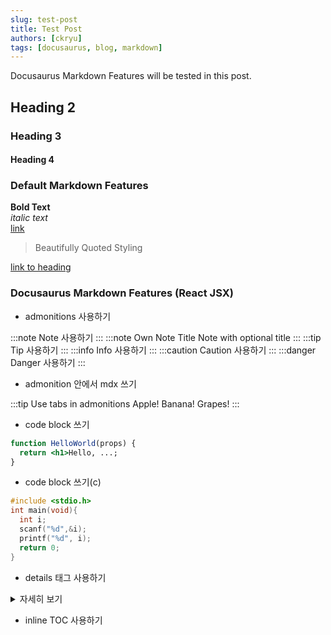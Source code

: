 ```yaml
---
slug: test-post
title: Test Post
authors: [ckryu]
tags: [docusaurus, blog, markdown]
---
```


Docusaurus Markdown Features will be tested in this post.

<!--truncate-->

## Heading 2
### Heading 3 
#### Heading 4

### Default Markdown Features

**Bold Text**  
_italic text_  
[link](https://docusaurus.io/docs/markdown-features)  
> Beautifully Quoted Styling  

[link to heading](#docusaurus-markdown-features-react-jsx)  

### Docusaurus Markdown Features (React JSX)

- admonitions 사용하기  

:::note
Note 사용하기
:::
:::note Own Note Title
Note with optional title
:::
:::tip
Tip 사용하기
:::
:::info
Info 사용하기
:::
:::caution
Caution 사용하기
:::
:::danger
Danger 사용하기
:::

- admonition 안에서 mdx 쓰기  


:::tip Use tabs in admonitions
<Tabs>
  <TabItem value="apple" label="Apple">Apple!</TabItem>
  <TabItem value="banana" label="Banana">Banana!</TabItem>
  <TabItem value="grapes" label="Grapes">Grapes!</TabItem>
</Tabs>
:::

- code block 쓰기
```jsx title="Title도 쓸 수 있다!"
function HelloWorld(props) {
  return <h1>Hello, ...;
}
```

- code block 쓰기(c)
```c {1,3-4} title="main.c"
#include <stdio.h>
int main(void){
  int i;
  scanf("%d",&i);
  printf("%d", i);
  return 0;
}
```

- details 태그 사용하기

<details>
  <summary> 자세히 보기 </summary>
  <div>
    <div> React JSX element를 통한 자세히 보기 코너 </div>
    <br/>
    <details>
      <summary> 펼치기 안의 펼치기 </summary>
      <div> Helloooooo~~! </div>
    </details>
  </div>
</details>

- inline TOC 사용하기  


<TOCInline toc={toc} />